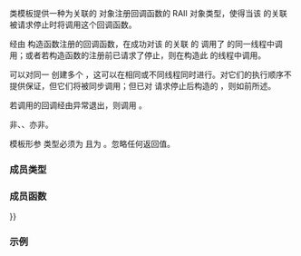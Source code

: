 {{cpp/title|stop_callback}}
{{cpp/thread/stop_callback/navbar}}
{{ddcl|header=stop_token|since=c++20|
template&lt; class Callback &gt;
class stop_callback;
}}

{{tt|stop_callback}} 类模板提供一种为关联的 {{ltt|cpp/thread/stop_token|std::stop_token}} 对象注册回调函数的 RAII 对象类型，使得当该 {{ltt|cpp/thread/stop_token|std::stop_token}} 的关联 {{ltt|cpp/thread/stop_source|std::stop_source}} 被请求停止时将调用这个回调函数。

经由 {{tt|stop_callback}} 构造函数注册的回调函数，在成功对该 {{tt|stop_callback}} 的关联 {{ltt|cpp/thread/stop_token|std::stop_token}} 的{{ltt|cpp/thread/stop_source|std::stop_source}} 调用了 {{c|request_stop()}} 的同一线程中调用；或者若构造函数的注册前已请求了停止，则在构造此 {{tt|stop_callback}} 的线程中调用。

可以对同一 {{ltt|cpp/thread/stop_token|std::stop_token}} 创建多个 {{tt|stop_callback}}，这可以在相同或不同线程同时进行。对它们的执行顺序不提供保证，但它们将被同步调用；但已对 {{ltt|cpp/thread/stop_token|std::stop_token}} 请求停止后构造的 {{tt|stop_callback}}，则如前所述。

若调用的回调经由异常退出，则调用 {{lc|std::terminate}}。

{{tt|std::stop_callback}} 非{{named req|CopyConstructible}}、{{named req|CopyAssignable}}、{{named req|MoveConstructible}}亦非{{named req|MoveAssignable}}。

模板形参 {{tt|Callback}} 类型必须为 {{lconcept|invocable}} 且为 {{lconcept|destructible}}。忽略任何返回值。

===成员类型===
{{dsc begin}}
{{dsc hitem|类型|定义}}
{{dsc|{{tt|callback_type}}|{{tt|Callback}}}}
{{dsc end}}

===成员函数===
{{dsc begin}}
{{dsc inc|cpp/thread/stop_callback/dsc constructor}}
{{dsc inc|cpp/thread/stop_callback/dsc destructor}}
{{dsc inc|cpp/thread/stop_callback/dsc operator{{=}}}}
{{dsc end}}

==={{rl|deduction_guides|推导指引}}===

===示例===
{{example
|code=
#include &lt;chrono&gt;
#include &lt;condition_variable&gt;
#include &lt;iostream&gt;
#include &lt;mutex&gt;
#include &lt;sstream&gt;
#include &lt;thread&gt;

using namespace std::chrono_literals;

// 使用一个辅助类进行原子 std::cout 流输出。
class Writer
{
    std::ostringstream buffer;
public:
    ~Writer()
    {
        std::cout &lt;&lt; buffer.str();
    }
    Writer&amp; operator&lt;&lt;(auto input)
    {
        buffer &lt;&lt; input;
        return *this;
    }
};

int main()
{
    // 工作线程。
    // 它将等待直至被请求停止。
    std::jthread worker([] (std::stop_token stoken)
    {
        Writer() &lt;&lt; "工作线程 id: " &lt;&lt; std::this_thread::get_id() &lt;&lt; '\n';
        std::mutex mutex;
        std::unique_lock lock(mutex);
        std::condition_variable_any().wait(lock, stoken,
            [&amp;stoken] { return stoken.stop_requested(); });
    });

    // 在工作线程上注册停止回调。
    std::stop_callback callback(worker.get_stop_token(), []
    {
        Writer() &lt;&lt; "执行了停止回调，线程: "
            &lt;&lt; std::this_thread::get_id() &lt;&lt; '\n';
    });

    // 可以提前销毁 stop_callback 对象以阻止其执行。
    {
        std::stop_callback scoped_callback(worker.get_stop_token(), []
        {
            // 这里不会执行。
            Writer() &lt;&lt; "作用域内的停止回调被执行，线程: "
                &lt;&lt; std::this_thread::get_id() &lt;&lt; '\n';
        });
    }

    // 演示由哪个线程何时执行 stop_callback。
    // 定义停止函数。
    auto stopper_func = [&amp;worker]
    {
        if (worker.request_stop())
            Writer() &lt;&lt; "执行了停止请求，线程: "
                &lt;&lt; std::this_thread::get_id() &lt;&lt; '\n';
        else
            Writer() &lt;&lt; "未执行停止请求，线程: "
                &lt;&lt; std::this_thread::get_id() &lt;&lt; '\n';
    };

    // 使多个线程竞争以停止工作线程。
    std::jthread stopper1(stopper_func);
    std::jthread stopper2(stopper_func);
    stopper1.join();
    stopper2.join();

    // 已经请求停止后，立即执行新的 stop_callback。
    Writer() &lt;&lt; "主线程: " &lt;&lt; std::this_thread::get_id() &lt;&lt; '\n';
    std::stop_callback callback_after_stop(worker.get_stop_token(), []
    {
        Writer() &lt;&lt; "执行了停止回调，线程: "
            &lt;&lt; std::this_thread::get_id() &lt;&lt; '\n';
    });
}
|p=true
|output=
工作线程 id: 140460265039616
执行了停止回调，线程: 140460256646912
执行了停止请求，线程: 140460256646912
未执行停止请求，线程: 140460248254208
主线程: 140460265043776
执行了停止回调，线程: 140460265043776
}}

{{langlinks|en|es|ja|ru}}